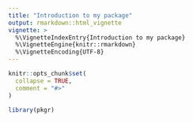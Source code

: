 ```yaml
---
title: "Introduction to my package"
output: rmarkdown::html_vignette
vignette: >
  %\VignetteIndexEntry{Introduction to my package}
  %\VignetteEngine{knitr::rmarkdown}
  %\VignetteEncoding{UTF-8}
---
```


```r
knitr::opts_chunk$set(
  collapse = TRUE,
  comment = "#>"
)
```

```r
library(pkgr)
```
